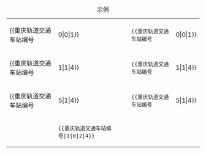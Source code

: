 {{Uses TemplateStyles|Template:重庆轨道交通车站编号/styles.css}}

{| class="wikitable"
|+ 示例
|-
|{{重庆轨道交通车站编号||0|0|1}}
|<code><nowiki>{{重庆轨道交通车站编号||0|0|1}}</nowiki></code>
|-
|{{重庆轨道交通车站编号||1|1|4}}
|<code><nowiki>{{重庆轨道交通车站编号||1|1|4}}</nowiki></code>
|-
|{{重庆轨道交通车站编号||5|1|4}}
|<code><nowiki>{{重庆轨道交通车站编号||5|1|4}}</nowiki></code>
|-
|{{重庆轨道交通车站编号|1|0|2|4}}
|<code><nowiki>{{重庆轨道交通车站编号|1|0|2|4}}</nowiki></code>
|}